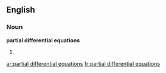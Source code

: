 ==English==

===Noun===
'''partial differential equations'''

# {{plural of|partial differential equation}}

[[ar:partial differential equations]]
[[fr:partial differential equations]]